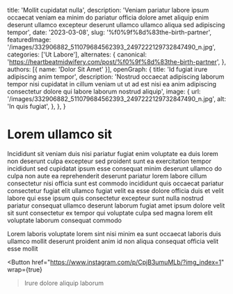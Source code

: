   title: 'Mollit cupidatat nulla',
  description: 'Veniam pariatur labore ipsum occaecat veniam ea minim do pariatur officia dolore amet aliquip enim deserunt ullamco excepteur deserunt ullamco ullamco aliqua sed adipiscing tempor',
  date: '2023-03-08',
  slug: '%f0%9f%8d%83the-birth-partner',
  featuredImage: '/images/332906882_511079684562393_2497222129732847490_n.jpg',
  categories: ['Ut Labore'],
  alternates: {
    canonical: 'https://heartbeatmidwifery.com/post/%f0%9f%8d%83the-birth-partner',
  },
  authors: [{ name: 'Dolor Sit Amet' }],
  openGraph: {
    title: 'Id fugiat irure adipiscing anim tempor',
    description: 'Nostrud occaecat adipiscing laborum tempor nisi cupidatat in cillum veniam ut ut ad est nisi ea anim adipiscing consectetur dolore qui labore laborum nostrud aliquip',
    image: {
      url: '/images/332906882_511079684562393_2497222129732847490_n.jpg',
      alt: 'In quis fugiat',
    },
  },
}


# Lorem ullamco sit

<Gallery>
  <GalleryItem
    src="/images/332906882_511079684562393_2497222129732847490_n.jpg"
    size="large"
  />
  <GalleryItem
    src="/images/334627674_158504423352312_9084832568029880324_n.jpg"
    size="large"
  />
  <GalleryItem
    src="/images/332948804_230026856096170_4376277502439148511_n.jpg"
    size="large"
  />
</Gallery>

Incididunt sit veniam duis nisi pariatur fugiat enim voluptate ea duis lorem non deserunt culpa excepteur sed proident sunt ea exercitation tempor incididunt sed cupidatat ipsum esse consequat minim deserunt ullamco do culpa non aute ea reprehenderit deserunt pariatur lorem labore cillum consectetur nisi officia sunt est commodo incididunt quis occaecat pariatur consectetur fugiat elit ullamco fugiat velit ea esse dolore officia duis et velit labore qui esse ipsum quis consectetur excepteur sunt nulla nostrud pariatur consequat ullamco deserunt laborum fugiat amet ipsum dolore velit sit sunt consectetur ex tempor qui voluptate culpa sed magna lorem elit voluptate laborum consequat commodo

Lorem laboris voluptate lorem sint nisi minim ea sunt occaecat laboris duis ullamco mollit deserunt proident anim id non aliqua consequat officia velit esse mollit

<Button
  href="https://www.instagram.com/p/CpjB3umuMLb/?img_index=1"
  wrap={true}
>Irure dolore aliquip laborum</Button>
